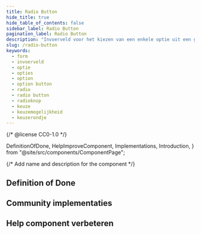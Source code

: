 ```yaml
---
title: Radio Button
hide_title: true
hide_table_of_contents: false
sidebar_label: Radio Button
pagination_label: Radio Button
description: "Invoerveld voor het kiezen van een enkele optie uit een groep van opties."
slug: /radio-button
keywords:
  - form
  - invoerveld
  - optie
  - opties
  - option
  - option button
  - radio
  - radio button
  - radioknop
  - keuze
  - keuzemogelijkheid
  - keuzerondje
---
```


{/* @license CC0-1.0 */}

  DefinitionOfDone,
  HelpImproveComponent,
  Implementations,
  Introduction,
} from "@site/src/components/ComponentPage";

{/* Add name and description for the component */}


<Introduction component={component} headingLevel={1} description={description} />

## Definition of Done

<DefinitionOfDone component={component} headingLevel={3} />

## Community implementaties

<Implementations component={component} headingLevel={3} />

## Help component verbeteren

<HelpImproveComponent component={component} headingLevel={3} />
